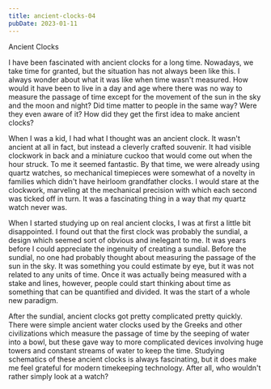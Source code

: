 ```yaml
---
title: ancient-clocks-04
pubDate: 2023-01-11
---
```


Ancient Clocks

I have been fascinated with ancient clocks for a long time. Nowadays, we take time for granted, but the situation has not always been like this. I always wonder about what it was like when time wasn't measured. How would it have been to live in a day and age where there was no way to measure the passage of time except for the movement of the sun in the sky and the moon and night? Did time matter to people in the same way? Were they even aware of it? How did they get the first idea to make ancient clocks?

When I was a kid, I had what I thought was an ancient clock. It wasn't ancient at all in fact, but instead a cleverly crafted souvenir. It had visible clockwork in back and a miniature cuckoo that would come out when the hour struck. To me it seemed fantastic. By that time, we were already using quartz watches, so mechanical timepieces were somewhat of a novelty in families which didn't have heirloom grandfather clocks. I would stare at the clockwork, marveling at the mechanical precision with which each second was ticked off in turn. It was a fascinating thing in a way that my quartz watch never was.

When I started studying up on real ancient clocks, I was at first a little bit disappointed. I found out that the first clock was probably the sundial, a design which seemed sort of obvious and inelegant to me. It was years before I could appreciate the ingenuity of creating a sundial. Before the sundial, no one had probably thought about measuring the passage of the sun in the sky. It was something you could estimate by eye, but it was not related to any units of time. Once it was actually being measured with a stake and lines, however, people could start thinking about time as something that can be quantified and divided. It was the start of a whole new paradigm.

After the sundial, ancient clocks got pretty complicated pretty quickly. There were simple ancient water clocks used by the Greeks and other civilizations which measure the passage of time by the seeping of water into a bowl, but these gave way to more complicated devices involving huge towers and constant streams of water to keep the time. Studying schematics of these ancient clocks is always fascinating, but it does make me feel grateful for modern timekeeping technology. After all, who wouldn't rather simply look at a watch?
